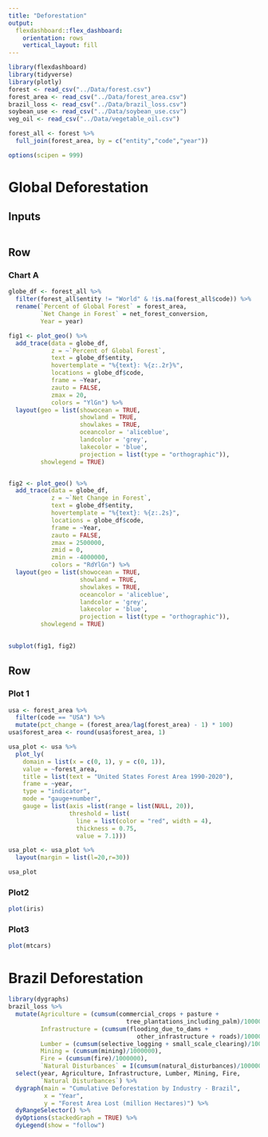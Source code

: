 ```yaml
---
title: "Deforestation"
output: 
  flexdashboard::flex_dashboard:
    orientation: rows
    vertical_layout: fill
---
```


```r
library(flexdashboard)
library(tidyverse)
library(plotly)
forest <- read_csv("../Data/forest.csv")
forest_area <- read_csv("../Data/forest_area.csv")
brazil_loss <- read_csv("../Data/brazil_loss.csv")
soybean_use <- read_csv("../Data/soybean_use.csv")
veg_oil <- read_csv("../Data/vegetable_oil.csv")

forest_all <- forest %>%
  full_join(forest_area, by = c("entity","code","year"))

options(scipen = 999)
```

Global Deforestation
=======================================================================
Inputs {.sidebar}
-------------------------------------
```r

```

Row {data-height=500}
-----------------------------------------------------------------------

### Chart A

```r
globe_df <- forest_all %>% 
  filter(forest_all$entity != "World" & !is.na(forest_all$code)) %>% 
  rename(`Percent of Global Forest` = forest_area,
         `Net Change in Forest` = net_forest_conversion,
         Year = year)

fig1 <- plot_geo() %>%
  add_trace(data = globe_df,
            z = ~`Percent of Global Forest`,
            text = globe_df$entity, 
            hovertemplate = "%{text}: %{z:.2r}%", 
            locations = globe_df$code,
            frame = ~Year,
            zauto = FALSE,
            zmax = 20,
            colors = "YlGn") %>%
  layout(geo = list(showocean = TRUE,
                    showland = TRUE,
                    showlakes = TRUE,
                    oceancolor = 'aliceblue',
                    landcolor = 'grey',
                    lakecolor = 'blue',
                    projection = list(type = "orthographic")),
         showlegend = TRUE)


fig2 <- plot_geo() %>%
  add_trace(data = globe_df,
            z = ~`Net Change in Forest`,
            text = globe_df$entity, 
            hovertemplate = "%{text}: %{z:.2s}",
            locations = globe_df$code,
            frame = ~Year,
            zauto = FALSE,
            zmax = 2500000,
            zmid = 0,
            zmin = -4000000,
            colors = "RdYlGn") %>%
  layout(geo = list(showocean = TRUE,
                    showland = TRUE,
                    showlakes = TRUE,
                    oceancolor = 'aliceblue',
                    landcolor = 'grey',
                    lakecolor = 'blue',
                    projection = list(type = "orthographic")),
         showlegend = TRUE)
         

subplot(fig1, fig2)
```

Row {data-height=500}
-----------------------------------------------------------------------

### Plot 1

```r
usa <- forest_area %>%
  filter(code == "USA") %>%
  mutate(pct_change = (forest_area/lag(forest_area) - 1) * 100)
usa$forest_area <- round(usa$forest_area, 1)

usa_plot <- usa %>%
  plot_ly(
    domain = list(x = c(0, 1), y = c(0, 1)),
    value = ~forest_area,
    title = list(text = "United States Forest Area 1990-2020"),
    frame = ~year,
    type = "indicator",
    mode = "gauge+number",
    gauge = list(axis =list(range = list(NULL, 20)),
                 threshold = list(
                   line = list(color = "red", width = 4),
                   thickness = 0.75,
                   value = 7.1)))

usa_plot <- usa_plot %>%
  layout(margin = list(l=20,r=30))

usa_plot
```

### Plot2

```r
plot(iris)
```

### Plot3

```r
plot(mtcars)
```

Brazil Deforestation
==========================================================================

```r
library(dygraphs)
brazil_loss %>% 
  mutate(Agriculture = (cumsum(commercial_crops + pasture + 
                                 tree_plantations_including_palm)/1000000), 
         Infrastructure = (cumsum(flooding_due_to_dams + 
                                    other_infrastructure + roads)/1000000), 
         Lumber = (cumsum(selective_logging + small_scale_clearing)/1000000), 
         Mining = (cumsum(mining)/1000000), 
         Fire = (cumsum(fire)/1000000), 
         `Natural Disturbances` = I(cumsum(natural_disturbances)/1000000)) %>% 
  select(year, Agriculture, Infrastructure, Lumber, Mining, Fire, 
         `Natural Disturbances`) %>% 
  dygraph(main = "Cumulative Deforestation by Industry - Brazil",
          x = "Year", 
          y = "Forest Area Lost (million Hectares)") %>% 
  dyRangeSelector() %>% 
  dyOptions(stackedGraph = TRUE) %>% 
  dyLegend(show = "follow")
```

